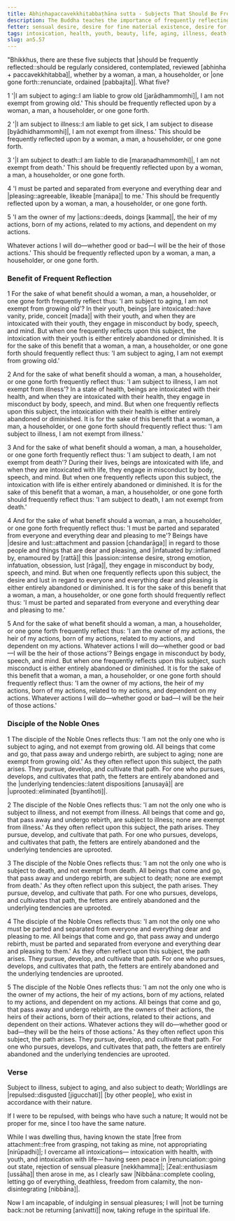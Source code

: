 ```yaml
---
title: Abhiṇhapaccavekkhitabbaṭhāna sutta - Subjects That Should Be Frequently Reflected Upon
description: The Buddha teaches the importance of frequently reflecting upon the five subjects of 1) aging, 2) illness, 3) death, 4) separation from everyone and everything dear and pleasing, and 5) one's relation to one's actions.
fetter: sensual desire, desire for fine material existence, desire for immaterial existence, ignorance
tags: intoxication, health, youth, beauty, life, aging, illness, death, separation, actions, deeds, kamma, owner, benefit, reflection, spiritual life, noble one, fetters, underlying tendencies, Nibbāna, an, an5
slug: an5.57
---
```


"Bhikkhus, there are these five subjects that |should be frequently reflected::should be regularly considered, contemplated, reviewed [abhiṇha + paccavekkhitabba]|, whether by a woman, a man, a householder, or |one gone forth::renunciate, ordained [pabbajita]|. What five?

1 '|I am subject to aging::I am liable to grow old [jarādhammomhi]|, I am not exempt from growing old.' This should be frequently reflected upon by a woman, a man, a householder, or one gone forth.

2 '|I am subject to illness::I am liable to get sick, I am subject to disease [byādhidhammomhi]|, I am not exempt from illness.' This should be frequently reflected upon by a woman, a man, a householder, or one gone forth.

3 '|I am subject to death::I am liable to die [maraṇadhammomhi]|, I am not exempt from death.' This should be frequently reflected upon by a woman, a man, a householder, or one gone forth.

4 'I must be parted and separated from everyone and everything dear and |pleasing::agreeable, likeable [manāpa]| to me.' This should be frequently reflected upon by a woman, a man, a householder, or one gone forth.

5 'I am the owner of my |actions::deeds, doings [kamma]|, the heir of my actions, born of my actions, related to my actions, and dependent on my actions.

Whatever actions I will do—whether good or bad—I will be the heir of those actions.' This should be frequently reflected upon by a woman, a man, a householder, or one gone forth.

### Benefit of Frequent Reflection

1 For the sake of what benefit should a woman, a man, a householder, or one gone forth frequently reflect thus: 'I am subject to aging, I am not exempt from growing old'? In their youth, beings |are intoxicated::have vanity, pride, conceit [mada]| with their youth, and when they are intoxicated with their youth, they engage in misconduct by body, speech, and mind. But when one frequently reflects upon this subject, the intoxication with their youth is either entirely abandoned or diminished. It is for the sake of this benefit that a woman, a man, a householder, or one gone forth should frequently reflect thus: 'I am subject to aging, I am not exempt from growing old.'

2 And for the sake of what benefit should a woman, a man, a householder, or one gone forth frequently reflect thus: 'I am subject to illness, I am not exempt from illness'? In a state of health, beings are intoxicated with their health, and when they are intoxicated with their health, they engage in misconduct by body, speech, and mind. But when one frequently reflects upon this subject, the intoxication with their health is either entirely abandoned or diminished. It is for the sake of this benefit that a woman, a man, a householder, or one gone forth should frequently reflect thus: 'I am subject to illness, I am not exempt from illness.'

3 And for the sake of what benefit should a woman, a man, a householder, or one gone forth frequently reflect thus: 'I am subject to death, I am not exempt from death'? During their lives, beings are intoxicated with life, and when they are intoxicated with life, they engage in misconduct by body, speech, and mind. But when one frequently reflects upon this subject, the intoxication with life is either entirely abandoned or diminished. It is for the sake of this benefit that a woman, a man, a householder, or one gone forth should frequently reflect thus: 'I am subject to death, I am not exempt from death.'

4 And for the sake of what benefit should a woman, a man, a householder, or one gone forth frequently reflect thus: 'I must be parted and separated from everyone and everything dear and pleasing to me'? Beings have |desire and lust::attachment and passion [chandarāga]| in regard to those people and things that are dear and pleasing, and |infatuated by::inflamed by, enamoured by [rattā]| this |passion::intense desire, strong emotion, infatuation, obsession, lust [rāga]|, they engage in misconduct by body, speech, and mind. But when one frequently reflects upon this subject, the desire and lust in regard to everyone and everything dear and pleasing is either entirely abandoned or diminished. It is for the sake of this benefit that a woman, a man, a householder, or one gone forth should frequently reflect thus: 'I must be parted and separated from everyone and everything dear and pleasing to me.'

5 And for the sake of what benefit should a woman, a man, a householder, or one gone forth frequently reflect thus: 'I am the owner of my actions, the heir of my actions, born of my actions, related to my actions, and dependent on my actions. Whatever actions I will do—whether good or bad—I will be the heir of those actions'? Beings engage in misconduct by body, speech, and mind. But when one frequently reflects upon this subject, such misconduct is either entirely abandoned or diminished. It is for the sake of this benefit that a woman, a man, a householder, or one gone forth should frequently reflect thus: 'I am the owner of my actions, the heir of my actions, born of my actions, related to my actions, and dependent on my actions. Whatever actions I will do—whether good or bad—I will be the heir of those actions.'

### Disciple of the Noble Ones

1 The disciple of the Noble Ones reflects thus: 'I am not the only one who is subject to aging, and not exempt from growing old. All beings that come and go, that pass away and undergo rebirth, are subject to aging; none are exempt from growing old.' As they often reflect upon this subject, the path arises. They pursue, develop, and cultivate that path. For one who pursues, develops, and cultivates that path, the fetters are entirely abandoned and the |underlying tendencies::latent dispositions [anusayā]| are |uprooted::eliminated [byantīhoti]|.

2 The disciple of the Noble Ones reflects thus: 'I am not the only one who is subject to illness, and not exempt from illness. All beings that come and go, that pass away and undergo rebirth, are subject to illness; none are exempt from illness.' As they often reflect upon this subject, the path arises. They pursue, develop, and cultivate that path. For one who pursues, develops, and cultivates that path, the fetters are entirely abandoned and the underlying tendencies are uprooted.

3 The disciple of the Noble Ones reflects thus: 'I am not the only one who is subject to death, and not exempt from death. All beings that come and go, that pass away and undergo rebirth, are subject to death; none are exempt from death.' As they often reflect upon this subject, the path arises. They pursue, develop, and cultivate that path. For one who pursues, develops, and cultivates that path, the fetters are entirely abandoned and the underlying tendencies are uprooted.

4 The disciple of the Noble Ones reflects thus: 'I am not the only one who must be parted and separated from everyone and everything dear and pleasing to me. All beings that come and go, that pass away and undergo rebirth, must be parted and separated from everyone and everything dear and pleasing to them.' As they often reflect upon this subject, the path arises. They pursue, develop, and cultivate that path. For one who pursues, develops, and cultivates that path, the fetters are entirely abandoned and the underlying tendencies are uprooted.

5 The disciple of the Noble Ones reflects thus: 'I am not the only one who is the owner of my actions, the heir of my actions, born of my actions, related to my actions, and dependent on my actions. All beings that come and go, that pass away and undergo rebirth, are the owners of their actions, the heirs of their actions, born of their actions, related to their actions, and dependent on their actions. Whatever actions they will do—whether good or bad—they will be the heirs of those actions.' As they often reflect upon this subject, the path arises. They pursue, develop, and cultivate that path. For one who pursues, develops, and cultivates that path, the fetters are entirely abandoned and the underlying tendencies are uprooted.

### Verse

Subject to illness, subject to aging,
and also subject to death;
Worldlings are |repulsed::disgusted [jigucchati]| [by other people],
who exist in accordance with their nature.

If I were to be repulsed,
with beings who have such a nature;
It would not be proper for me,
since I too have the same nature.

While I was dwelling thus,
having known the state |free from attachment::free from grasping, not taking as mine, not appropriating [nirūpadhi]|;
I overcame all intoxications—
intoxication with health, with youth,
and intoxication with life—
having seen peace in |renunciation::going out state, rejection of sensual pleasure [nekkhamma]|;
|Zeal::enthusiasm [ussāha]| then arose in me,
as I clearly saw |Nibbāna::complete cooling, letting go of everything, deathless, freedom from calamity, the non-disintegrating [nibbāna]|.

Now I am incapable,
of indulging in sensual pleasures;
I will |not be turning back::not be returning [anivatti]| now,
taking refuge in the spiritual life.